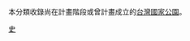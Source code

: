 {{Catnav|頁面分類|地理|各國地理|台灣地理|台灣國家公園}}

本分類收錄尚在計畫階段或曾計畫成立的[[台灣|台灣]][[國家公園|國家公園]]。

[[Category:台灣國家公園|史]]